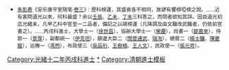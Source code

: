 {{Navbox
|name = 光緒十二年丙戌科殿試金榜
|title = [[光緒十二年丙戌科貢士進士列表|光緒十二年（1886年）丙戌科殿試金榜]]
|titlestyle = background-color:#FFD700;
|image =
|style = width:100%;text-align:center; 
|groupstyle = text-align:center; background-color:#FFD700;
|liststyle = text-align:center;
|state = {{{state<includeonly>|collapsed</includeonly>}}}
|group1 = 第一甲<br>賜進士及第<br>共3名
|list1 = '''[[趙以炯|趙以烱]]''' - '''[[鄒福保]]''' - '''[[馮煦|馮　煦]]'''

|group2 = 第二甲<br>賜進士出身<br>共130名
|list2 = [[彭述|彭　述]] - [[姜自騶]] - [[蔡金臺]] - [[周爰諏]] - [[張星吉]] - [[姚丙然]] - [[陳昌紳]] - [[謝元麒]] - [[華學瀾]] - [[吳慶坻]]<br>[[劉啓襄]] - [[吳鴻甲]] - [[吳品珩]] - [[王蔭槐]] - [[王榮商]] - [[于齊慶|-{于}-齊慶]] - [[馮芳澤]] - [[丁秉乾|丁秉-{乾}-]] - [[張燮堂]] - [[連捷|連　捷]]<br>[[常牧|常　牧]] - [[楊士驤]] - [[孫錫第]] - [[宋伯魯]] - [[余肇康]] - [[王廷相 (光緒進士)|王廷相]] - [[朱延熙]] - [[淩彭年]] - [[繆祐孫]] - [[葛振元]]<br>[[陳志喆]] - [[劉玉珂 (光緒進士)|劉玉珂]] - [[徐嘉言]] - [[陳燨唐]] - [[姚肇瀛]] - [[羅光烈]] - [[沈曾桐|沈會桐]] - [[周承光]] - [[楊琮典]] - [[陳遹聲]]<br>[[李端榘]] - [[陸壽臣]] - [[宋滋蘭]] - [[韓培森]] - [[柯劭忞]] - [[楊天霖]] - [[李煥堯]] - [[葛金烺]] - [[劉岳雲]] - [[邱淮|邱　淮]]<br>[[史緒任]] - [[陳文塽]] - [[張僖_(光緒進士)|張　僖]] - [[李瑋堂]] - [[徐世昌]] - [[盛沅|盛　沅]] - [[童春|童　春]] - [[徐受廉]] - [[李子榮 (清朝)|李子榮]] - [[劉學謙]]<br>[[余贊年]] - [[孫綜源]] - [[鹿瀛理]] - [[高熙喆]] - [[楊聖清]] - [[吳濬|吳　濬]] - [[孔憲教]] - [[康克明]] - [[高覲昌]] - [[李錫齡]]<br>[[仇繼恒]] - [[鮑心增]] - [[江希曾]] - [[党慶奎]] - [[沈維善]] - [[怡齡|怡　齡]] - [[章紹洙]] - [[丁良翰]] - [[劉孚京]] - [[馬芳田]]<br>[[余朝紳]] - [[葉大琛]] - [[吳國鏞]] - [[王承益]] - [[吳炳 (光緒丙戌進士)|吳　炳]] - [[尹殿颺]] - [[江德宣]] - [[張登瀛 (光緒進士)|張登瀛]] - [[劉果 (光緒進士)|劉　果]] - [[渠綸閣]]<br>[[徐敏中]] - [[葉大涵]] - [[柴作舟]] - [[鄭寶琛]] -[[闊普通武]]- [[王基磐]] - [[林鑑中]] - [[賀沅|賀　沅]] - [[姚桐生]] - [[瑞洵|瑞　洵]]<br>[[林啓東]] - [[李翊煌]] - [[楊文春]] - [[胡文瀚 (光緒進士)|胡文瀚]] - [[陳田|陳　田]] - [[陳恒慶]] - [[方培愷]] - [[段樹榛]] - [[王明德]] - [[曾福謙]]<br>[[秉彝|秉　彝]] - [[趙俊升]] - [[顧曾燦]] - [[文德馨]] - [[李文煥]] - [[梅汝鼎]] - [[林仰崧]] - [[李子茂]] - [[劉安科]] - [[區震|區　震]]<br>[[胡之鈞]] - [[張元奇]] - [[鄒嘉來]] - [[鍾大椿]] - [[秦樹聲]] - [[承德 (光緒進士)|承　德]] - [[榮慶|榮　慶]] - [[周生錦]] - [[淩芬|淩　芬]] - [[陳兆葵]]

|group3 = 第三甲<br>賜同進士出身<br>共186名
|list3 = [[王文毓]] - [[徐德欽]] -[[宗室吉紳]]- [[裴景福]] - [[陳夔龍]] - [[松廷|松　廷]] - [[莊鍾濟]] - [[石鏡潢]] - [[楊森 (光緒進士)|楊　森]] - [[趙以奎]]<br>[[鄭仲和]] - [[李英華 (光緒進士)|李英華]] - [[姜子珍]] - [[邱爲鈺]] - [[王新楨]] - [[張則周]] - [[鄧士芬]] - [[李夢瑩]] - [[茹寶書]] - [[屈光燭]]<br>[[陳時中 (清朝)|陳時中]] - [[侯葆文]] - [[汪時琛]] - [[楊祖蘭]] - [[李樹敏]] - [[楊佑廷]] - [[何守謙]] - [[譚國恩]] - [[劉啓彤]] - [[蔣茂璧]]<br>[[朱士黻]] - [[黃祖直]] - [[劉培|劉　培]] - [[傅秉鑒]] - [[馬九如]] - [[余應雲]] - [[徐元瑞]] - [[唐則璲]] - [[謝崇基]] - [[傅彥瑞]]<br>[[江聯蓉]] - [[張慶翎]] - [[何聯禧]] - [[逯蓉|逯　蓉]] - [[劉光祖]] - [[宋育仁]] - [[雷天柱]] - [[王樹枏]] - [[魏延齡]] - [[高楓 (光緒進士)|高　楓]]<br>[[党獻壽]] - [[陳文然]] - [[江峯青]] - [[袁楚藩]] - [[林福熙]] - [[劉愈|劉　愈]] - [[宋嘉炳]] - [[王誠羲]] - [[魏聯奎]] - [[回長廉]]<br>[[陳順鑲]] - [[王葆琛]] - [[宋滋蓍]] - [[蔡壽星]] - [[劉翰藻]] - [[李宗唐]] - [[張阜成]] - [[朱汝賡]] - [[金鵬 (清朝)|金　鵬]] - [[華鳳章]]<br>[[徐友麟]] - [[梁卓午]] - [[龐紹統]] - [[張丕基_(1861年)|張丕基]] - [[葉在琦]] - [[夏保彝]] - [[劉蘭馨]] - [[劉憲仁]] - [[任佑觀]] - [[王榮先]]<br>[[王國慶 (光緒進士)|王國慶]] - [[朱暄|朱　暄]] - [[嚴祖慶]] - [[姜定鎬]] - [[李垚|李　垚]] - [[杜友白]] - [[胡寶仁]] - [[熊冠斗]] - [[張良暹]] - [[沈士林]]<br>[[楊書詹]] - [[韓寶球]] - [[張驤|張　驤]] - [[史繼澤]] - [[楚材|楚　材]] - [[龔其藻]] - [[謝昌年]] - [[何文耀]] -[[宗室景厚]]- [[張燮霖]]<br>[[汪懋琨]] - [[陳閬|陳　閬]] - [[楊增輝]] - [[左宜之]] - [[麟瑞|麟　瑞]] - [[陳孝恪]] - [[張堯淦]] - [[劉有光 (光緒進士)|劉有光]] - [[史誠|史　誠]] - [[李子春 (光緒進士)|李子春]]<br>[[李相|李　相]] - [[馬樹芬]] -[[覺羅慶頤]]- [[林履端]] - [[王守訓]] - [[戴朝普]] - [[王源瀚]] - [[楊汝濱]] - [[黃兆岷]] - [[夏汝鏞]]<br>[[胡懋齡]] - [[胡裔麟]] - [[杜甡|杜　甡]] - [[范克承]] - [[李賀礽]] - [[李宗裕]] - [[熊拜昌]] - [[何達聰]] - [[劉永清 (光緒進士)|劉永清]] - [[何應心]]<br>[[聞捷|聞　捷]] - [[王人文]] - [[許益謙]] - [[郝秉忠]] - [[曹子昂]] - [[蔣傅燮]] - [[楊澍|楊　澍]] - [[裴作則]] - [[董汝明]] - [[楊嘉棟]]<br>[[程搏萬]] - [[白焯|白　焯]] - [[劉榆生]] - [[李坦 (光緒進士)|李　坦]] - [[李樹譽]] - [[王皋|王　皋]] - [[滕尚誠]] - [[趙廷光 (清朝)|趙廷光]] - [[王玉山 (光緒進士)|王玉山]] - [[宋萬選]]<br>[[劉炳青]] - [[黃耀奎]] - [[張六翮]] - [[黃濟川]] - [[趙臣翼]] - [[王秉籙]] - [[查文清]] - [[續曾|續　曾]] - [[蘇品仁]] - [[羅崇鼎]]<br>[[倪教敷]] - [[傅漢章]] - [[唐國珍]] - [[李蟠根]] - [[黃紹曾]] - [[楊錦江 (光緒丙戌進士)|楊錦江]] - [[薛秉壬]] - [[王肇修]] -[[格哷鏗額]]- [[周德至]]<br>[[梁乃賡]] - [[黃運春]] - [[許源清 (光緒進士)|許源清]] - [[劉自然 (光緒進士)|劉自然]] - [[趙新 (光緒進士)|趙　新]] - [[劉瀛 (光緒進士)|劉　瀛]] - [[丁照|丁　照]] - [[王寰清]] - [[段文元]] - [[宗式坊]]<br>[[德壽 (光緒進士)|德　壽]] - [[聶佐虞]] - [[劉學詢]] - [[潘德謙]] - [[王維德 (光緒進士)|王維德]] - [[姚際虞]]<span style="color: #FFFFFF;"> - －－－ - －－－ - －－－ - －－－</span>
|belowstyle = text-align: center; background-color:#FFD700;
|below = '''前一科：[[Template:光緒九年癸未科殿試金榜|光緒九年癸未科]]　'''·'''　後一科：[[Template:光緒十五年己丑科殿試金榜|光緒十五年己丑科]]'''<br />'''同科進士：[[Template:光緒十二年丙戌科武殿試金榜|光緒十二年丙戌武科]]、[[Template:光緒十二年丙戌科繙譯進士金榜|光緒十二年丙戌繙譯科]]'''
}}[[Category:光緒十二年丙戌科進士]]<noinclude>

* <small>[[朱彭寿]]《安乐康平室随笔·[[s:安樂康平室隨筆/卷3|卷三]]》：歷科榜運，其盛衰各不相同，故諺有響榜啞榜之說。……近有客問道光以來，何科最盛？余以[[Template:道光十二年壬辰恩科殿試金榜|壬辰]]、[[Template:道光十五年乙未科殿試金榜|乙未]]、[[Template:道光二十七年丁未科殿試金榜|丁未]]三科答之，而問者欲知其詳。因自道光初迄光緒末，凡甲乙科中官至一二品者，備記之以覘榜運（凡降調及由文職改武職者，仍依前官書之）。……丙戌科進士，大學士一（[[徐世昌]]），協辦大學士一（[[榮慶]]），尚書一（[[鄒嘉來]]），侍郎一（[[景厚]]），副都統一（[[伊克坦]]），鎮邊大臣二（[[闊普通武]]、[[瑞洵]]），總督二（[[楊士驤]]、[[陳夔龍]]），巡撫一（[[馮煦]]），布政使三（[[吳品珩]]、[[王樹楠]]、[[王人文]]），民政使一（[[張元奇]]）。</small>

[[Category:光緒十二年丙戌科進士|*]]
[[Category:清朝進士模板]]
</noinclude>
